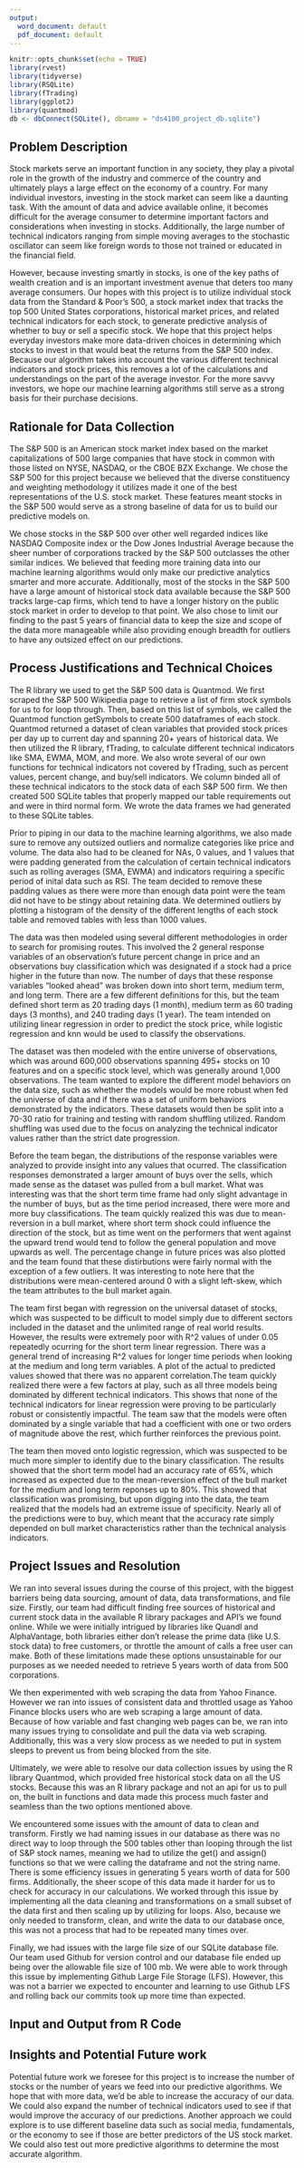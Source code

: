 ```yaml
---
output:
  word_document: default
  pdf_document: default
---
```

```r
knitr::opts_chunk$set(echo = TRUE)
library(rvest)
library(tidyverse)
library(RSQLite)
library(fTrading)
library(ggplot2)
library(quantmod)
db <- dbConnect(SQLite(), dbname = "ds4100_project_db.sqlite")
```

Problem Description
-----

  Stock markets serve an important function in any society, they play a pivotal role in the growth of the industry and commerce of the country and ultimately plays a large effect on the economy of a country. For many individual investors, investing in the stock market can seem like a daunting task. With the amount of data and advice available online, it becomes difficult for the average consumer to determine important factors and considerations when investing in stocks. Additionally, the large number of technical indicators ranging from simple moving averages to the stochastic oscillator can seem like foreign words to those not trained or educated in the financial field. 
  
  However, because investing smartly in stocks, is one of the key paths of wealth creation and is an important investment avenue that deters too many average consumers. Our hopes with this project is to utilize individual stock data from the Standard & Poor’s 500, a stock market index that tracks the top 500 United States corporations, historical market prices, and related technical indicators for each stock, to generate predictive analysis of whether to buy or sell a specific stock. We hope that this project helps everyday investors make more data-driven choices in determining which stocks to invest in that would beat the returns from the S&P 500 index. Because our algorithm takes into account the various different technical indicators and stock prices, this removes a lot of the calculations and understandings on the part of the average investor. For the more savvy investors, we hope our machine learning algorithms still serve as a strong basis for their purchase decisions. 

Rationale for Data Collection
-----
  The S&P 500 is an American stock market index based on the market capitalizations of 500 large companies that have stock in common with those listed on NYSE, NASDAQ, or the CBOE BZX Exchange. We chose the S&P 500 for this project because we believed that the diverse constituency and weighting methodology it utilizes made it one of the best representations of the U.S. stock market. These features meant stocks in the S&P 500 would serve as a strong baseline of data for us to build our predictive models on. 
  
  We chose stocks in the S&P 500 over other well regarded indices like NASDAQ Composite index or the Dow Jones Industrial Average because the sheer number of corporations tracked by the S&P 500 outclasses the other similar indices. We believed that feeding more training data into our machine learning algorithms would only make our predictive analytics smarter and more accurate. Additionally, most of the stocks in the S&P 500 have a large amount of historical stock data available because the S&P 500 tracks large-cap firms, which tend to have a longer history on the public stock market in order to develop to that point. We also chose to limit our finding to the past 5 years of financial data to keep the size and scope of the data more manageable while also providing enough breadth for outliers to have any outsized effect on our predictions. 

Process Justifications and Technical Choices
---
  The R library we used to get the S&P 500 data is Quantmod. We first scraped the S&P 500 Wikipedia page to retrieve a list of firm stock symbols for us to for loop through. Then, based on this list of symbols, we called the Quantmod function getSymbols to create 500 dataframes of each stock. Quantmod returned a dataset of clean variables that provided stock prices per day up to current day and spanning 20+ years of historical data. We then utilized the R library, fTrading, to calculate different technical indicators like SMA, EWMA, MOM, and more. We also wrote several of our own functions for technical indicators not covered by fTrading, such as percent values, percent change, and buy/sell indicators. We column binded all of these technical indicators to the stock data of each S&P 500 firm. We then created 500 SQLite tables that properly mapped our table requirements out and were in third normal form. We wrote the data frames we had generated to these SQLite tables.
  
  Prior to piping in our data to the machine learning algorithms, we also made sure to remove any outsized outliers and normalize categories like price and volume. The data also had to be cleaned for NAs, 0 values, and 1 values that were padding generated from the calculation of certain technical indicators such as rolling averages (SMA, EWMA) and indicators requiring a specific period of inital data such as RSI. The team decided to remove these padding values as there were more than enough data point were the team did not have to be stingy about retaining data. We determined outliers by plotting a histogram of the density of the different lengths of each stock table and removed tables with less than 1000 values.
  
  The data was then modeled using several different methodologies in order to search for promising routes. This involved the 2 general response variables of an observation's future percent change in price and an observations buy classification which was designated if a stock had a price higher in the future than now. The number of days that these response variables "looked ahead" was broken down into short term, medium term, and long term. There are a few different definitions for this, but the team defined short term as 20 trading days (1 month), medium term as 60 trading days (3 months), and 240 trading days (1 year). The team intended on utilizing linear regression in order to predict the stock price, while logistic regression and knn would be used to classify the observations.
  
  The dataset was then modeled with the entire universe of observations, which was around 600,000 observations spanning 495+ stocks on 10 features and on a specific stock level, which was generally around 1,000 observations. The team wanted to explore the different model behaviors on the data size, such as whether the models would be more robust when fed the universe of data and if there was a set of uniform behaviors demonstrated by the indicators. These datasets would then be split into a 70-30 ratio for training and testing with random shuffling utilized. Random shuffling was used due to the focus on analyzing the technical indicator values rather than the strict date progression.
  
  Before the team began, the distributions of the response variables were analyzed to provide insight into any values that ocurred. The classification responses demonstrated a larger amount of buys over the sells, which made sense as the dataset was pulled from a bull market. What was interesting was that the short term time frame had only slight advantage in the number of buys, but as the time period increased, there were more and more buy classifications. The team quickly realized this was due to mean-reversion in a bull market, where short term shock could influence the direction of the stock, but as time went on the performers that went against the upward trend would tend to follow the general population and move upwards as well. The percentage change in future prices was also plotted and the team found that these distirbutions were fairly normal with the exception of a few outliers. It was interesting to note here that the distributions were mean-centered around 0 with a slight left-skew, which the team attributes to the bull market again.
  
  The team first began with regression on the universal dataset of stocks, which was suspected to be difficult to model simply due to different sectors included in the dataset and the unlimited range of real world results. However, the results were extremely poor with R^2 values of under 0.05 repeatedly ocurring for the short term linear regression. There was a general trend of increasing R^2 values for longer time periods when looking at the medium and long term variables. A plot of the actual to predicted values showed that there was no apparent correlation.The team quickly realized there were a few factors at play, such as all three models being dominated by different technical indicators. This shows that none of the technical indicators for linear regression were proving to be particularly robust or consistently impactful. The team saw that the models were often dominated by a single variable that had a coefficient with one or two orders of magnitude above the rest, which further reinforces the previous point.
  
  The team then moved onto logistic regression, which was suspected to be much more simpler to identify due to the binary classification. The results showed that the short term model had an accuracy rate of 65%, which increased as expected due to the mean-reversion effect of the bull market for the medium and long term reponses up to 80%. This showed that classification was promising, but upon digging into the data, the team realized that the models had an extreme issue of specificity. Nearly all of the predictions were to buy, which meant that the accuracy rate simply depended on bull market characteristics rather than the technical analysis indicators.

Project Issues and Resolution
-----
  We ran into several issues during the course of this project, with the biggest barriers being data sourcing, amount of data, data transformations, and file size. Firstly, our team had difficult finding free sources of historical and current stock data in the available R library packages and API’s we found online. While we were initially intrigued by libraries like Quandl and AlphaVantage, both libraries either don’t release the prime data (like U.S. stock data) to free customers, or throttle the amount of calls a free user can make. Both of these limitations made these options unsustainable for our purposes as we needed needed to retrieve 5 years worth of data from 500 corporations.
  
  We then experimented with web scraping the data from Yahoo Finance. However we ran into issues of consistent data and throttled usage as Yahoo Finance blocks users who are web scraping a large amount of data. Because of how variable and fast changing web pages can be, we ran into many issues trying to consolidate and pull the data via web scraping. Additionally, this was a very slow process as we needed to put in system sleeps to prevent us from being blocked from the site.
  
  Ultimately, we were able to resolve our data collection issues by using the R library Quantmod, which provided free historical stock data on all the US stocks. Because this was an R library package and not an api for us to pull on, the built in functions and data made this process much faster and seamless than the two options mentioned above. 
  
  We encountered some issues with the amount of data to clean and transform. Firstly we had naming issues in our database as there was no direct way to loop through the 500 tables other than looping through the list of S&P stock names, meaning we had to utilize the get() and assign() functions so that we were calling the dataframe and not the string name. There is some efficiency issues in generating 5 years worth of data for 500 firms. Additionally, the sheer scope of this data made it harder for us to check for accuracy in our calculations. We worked through this issue by implementing all the data cleaning and transformations on a small subset of the data first and then scaling up by utilizing for loops. Also, because we only needed to transform, clean, and write the data to our database once, this was not a process that had to be repeated many times over. 
  
  Finally, we had issues with the large file size of our SQLite database file. Our team used Github for version control and our database file ended up being over the allowable file size of 100 mb. We were able to work through this issue by implementing Github Large File Storage (LFS). However, this was not a barrier we expected to encounter and learning to use Github LFS and rolling back our commits took up more time than expected. 

Input and Output from R Code
-----

Insights and Potential Future work
-----
  Potential future work we foresee for this project is to increase the number of stocks or the number of years we feed into our predictive algorithms. We hope that with more data, we’d be able to increase the accuracy of our data. We could also expand the number of technical indicators used to see if that would improve the accuracy of our predictions. Another approach we could explore is to use different baseline data such as social media, fundamentals, or the economy to see if those are better predictors of the US stock market. We could also test out more predictive algorithms to determine the most accurate algorithm.  



